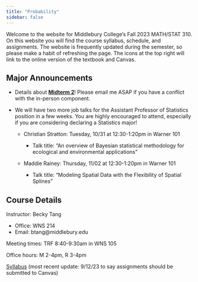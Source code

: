 ```yaml
---
title: "Probability"
sidebar: false
---
```


Welcome to the website for Middlebury College's Fall 2023 MATH/STAT 310. On this website you will find the course syllabus, schedule, and assignments. The website is frequently updated during the semester, so please make a habit of refreshing the page. The icons at the top right will link to the online version of the textbook and Canvas.

## Major Announcements

-   Details about [**Midterm 2**](/exam.qmd#sec-midterm2)! Please email me ASAP if you have a conflict with the in-person component.

-   We will have two more job talks for the Assistant Professor of Statistics position in a few weeks. You are highly encouraged to attend, especially if you are considering declaring a Statistics major!

    -   Christian Stratton: Tuesday, 10/31 at 12:30-1:20pm in Warner 101

        -   Talk title: "An overview of Bayesian statistical methodology for ecological and environmental applications"

    -   Maddie Rainey: Thursday, 11/02 at 12:30-1:20pm in Warner 101

        -   Talk title: "Modeling Spatial Data with the Flexibility of Spatial Splines"

## Course Details

Instructor: Becky Tang

-   Office: WNS 214
-   Email: btang\@middlebury.edu

Meeting times: TRF 8:40-9:30am in WNS 105

Office hours: M 2-4pm, R 3-4pm

[Syllabus](Stat310_Syllabus.pdf) (most recent update: 9/12/23 to say assignments should be submitted to Canvas)

## 
